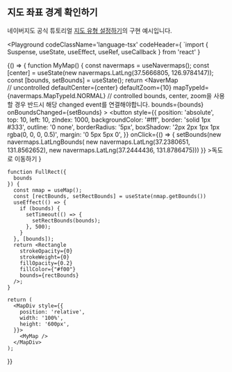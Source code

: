 
## 지도 좌표 경계 확인하기

네이버지도 공식 튜토리얼 [지도 유형 설정하기](https://navermaps.github.io/maps.js.ncp/docs/tutorial-1-map-simple.example.html)의 구현 예시입니다.

<Playground
  codeClassName='language-tsx'
  codeHeader={
`import { Suspense, useState, useEffect, useRef, useCallback } from 'react'
  }
>
  {() => {
    function MyMap() {
      const navermaps = useNavermaps();
      const [center] = useState(new navermaps.LatLng(37.5666805, 126.9784147));
      const [bounds, setBounds] = useState();
      return <NaverMap     
        // uncontrolled
        defaultCenter={center}
        defaultZoom={10}
        mapTypeId={navermaps.MapTypeId.NORMAL}
        // controlled bounds, center, zoom을 사용할 경우 반드시 해당 changed event를 연결해야합니다.
        bounds={bounds}
        onBoundsChanged={setBounds}
      >
        <FullRect bounds={bounds} />
        <button
          style={{
            position: 'absolute',
            top: 10,
            left: 10,
            zIndex: 1000,
            backgroundColor: '#fff',
            border: 'solid 1px #333',
            outline: '0 none',
            borderRadius: '5px',
            boxShadow: '2px 2px 1px 1px rgba(0, 0, 0, 0.5)',
            margin: '0 5px 5px 0',
          }}
          onClick={() => {
            setBounds(new navermaps.LatLngBounds(
                            new navermaps.LatLng(37.2380651, 131.8562652),
                            new navermaps.LatLng(37.2444436, 131.8786475)))
          }}
        >독도로 이동하기</button>
      </NaverMap>
    }

    function FullRect({
      bounds
    }) {
      const nmap = useMap();
      const [rectBounds, setRectBounds] = useState(nmap.getBounds())
      useEffect(() => {
        if (bounds) {
          setTimeout(() => {
            setRectBounds(bounds);
          }, 500);
        }
      }, [bounds]);
      return <Rectangle
        strokeOpacity={0}
        strokeWeight={0}
        fillOpacity={0.2}
        fillColor={"#f00"}
        bounds={rectBounds}  
      />;
    }

    return (
      <MapDiv style={{
        position: 'relative',
        width: '100%',
        height: '600px',
      }}>
        <MyMap />
      </MapDiv>
    );
  }}
</Playground>
